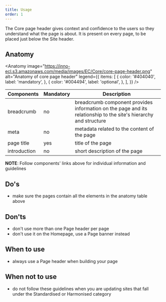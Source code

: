 ```yaml
---
title: Usage
order: 1
---
```



<Paragraph size="lead">
  The Core page header gives context and confidence to the users so they
  understand what the page is about. It is present on every page, to be placed
  just below the Site header.
</Paragraph>

## Anatomy

<Anatomy
  image="https://inno-ecl.s3.amazonaws.com/media/images/EC/Core/core-page-header.png"
  alt="Anatomy of core page header"
  legend={{
    items: [
      {
        color: '#404040',
        label: 'mandatory',
      },
      {
        color: '#004494',
        label: 'optional',
      },
    ],
  }}
/>

| Components                                                                          | Mandatory | Description                                                                                                      |
| ----------------------------------------------------------------------------------- | --------- | ---------------------------------------------------------------------------------------------------------------- |
| <Link to="/ec/components/navigation/breadcrumb/usage/" standalone>breadcrumb</Link> | no       | breadcrumb component provides information on the page and its relationship to the site's hierarchy and structure |
| meta                                                                                | no        | metadata related to the content of the page                                                                      |
| page title                                                                          | yes       | title of the page                                                                                                |
| introduction                                                                        | no        | short description of the page                                                                                    |

**NOTE**: Follow components' links above for individual information and guidelines

## Do's

- make sure the pages contain all the elements in the anatomy table above

## Don'ts

- don't use more than one Page header per page
- don't use it on the Homepage, use a <Link to="/ec/components/banners/page-banner/usage/">Page banner</Link> instead

## When to use

- always use a Page header when building your page

## When not to use

- do not follow these guidelines when you are updating sites that fall under the <Link to="/ec/standardised-template/">Standardised</Link> or <Link to="/ec/harmonised-templates/group1/">Harmonised</Link> category
